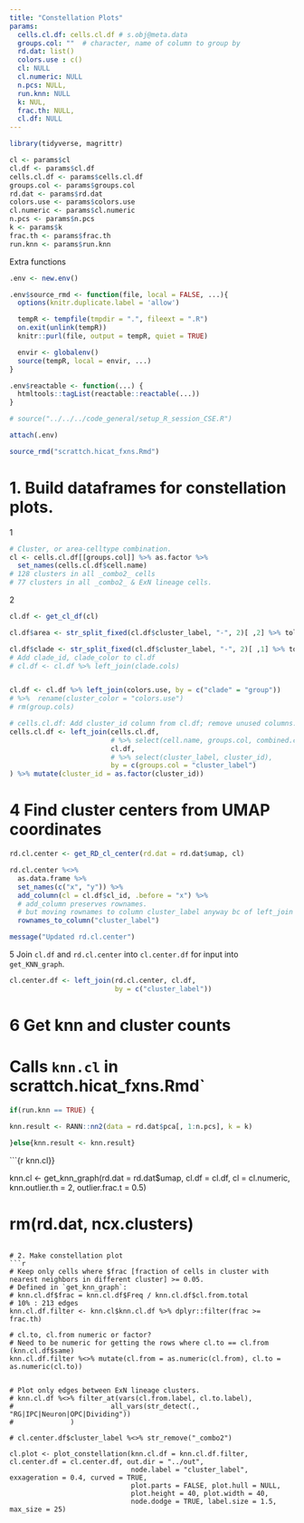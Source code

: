 ```yaml
---
title: "Constellation Plots" 
params:
  cells.cl.df: cells.cl.df # s.obj@meta.data
  groups.col: ""  # character, name of column to group by
  rd.dat: list()
  colors.use : c()
  cl: NULL
  cl.numeric: NULL
  n.pcs: NULL,
  run.knn: NULL
  k: NUL,
  frac.th: NULL,
  cl.df: NULL
---
```


```r
library(tidyverse, magrittr)

cl <- params$cl
cl.df <- params$cl.df
cells.cl.df <- params$cells.cl.df
groups.col <- params$groups.col
rd.dat <- params$rd.dat
colors.use <- params$colors.use
cl.numeric <- params$cl.numeric
n.pcs <- params$n.pcs
k <- params$k
frac.th <- params$frac.th
run.knn <- params$run.knn
```

Extra functions
```r
.env <- new.env()

.env$source_rmd <- function(file, local = FALSE, ...){
  options(knitr.duplicate.label = 'allow')

  tempR <- tempfile(tmpdir = ".", fileext = ".R")
  on.exit(unlink(tempR))
  knitr::purl(file, output = tempR, quiet = TRUE)

  envir <- globalenv()
  source(tempR, local = envir, ...)
}

.env$reactable <- function(...) {
  htmltools::tagList(reactable::reactable(...))
}

# source("../../../code_general/setup_R_session_CSE.R")

attach(.env)

source_rmd("scrattch.hicat_fxns.Rmd")
```

# 1. Build dataframes for constellation plots.

1
```r

# Cluster, or area-celltype combination.
cl <- cells.cl.df[[groups.col]] %>% as.factor %>% 
  set_names(cells.cl.df$cell.name)
# 128 clusters in all _combo2_ cells
# 77 clusters in all _combo2_ & ExN lineage cells.
```

2
```r

cl.df <- get_cl_df(cl)

cl.df$area <- str_split_fixed(cl.df$cluster_label, "-", 2)[ ,2] %>% tolower 

cl.df$clade <- str_split_fixed(cl.df$cluster_label, "-", 2)[ ,1] %>% tolower 
# Add clade_id, clade_color to cl.df
# cl.df <- cl.df %>% left_join(clade.cols)


cl.df <- cl.df %>% left_join(colors.use, by = c("clade" = "group")) 
# %>%  rename(cluster_color = "colors.use")
# rm(group.cols)

# cells.cl.df: Add cluster_id column from cl.df; remove unused columns. 
cells.cl.df <- left_join(cells.cl.df,
                         # %>% select(cell.name, groups.col, combined.cluster.2),
                         cl.df,
                         # %>% select(cluster_label, cluster_id), 
                         by = c(groups.col = "cluster_label")
) %>% mutate(cluster_id = as.factor(cluster_id))
```

# 4 Find cluster centers from UMAP coordinates
```r

rd.cl.center <- get_RD_cl_center(rd.dat = rd.dat$umap, cl) 

rd.cl.center %<>% 
  as.data.frame %>% 
  set_names(c("x", "y")) %>%
  add_column(cl = cl.df$cl_id, .before = "x") %>%
  # add_column preserves rownames.
  # but moving rownames to column cluster_label anyway bc of left_join below.
  rownames_to_column("cluster_label")

message("Updated rd.cl.center")
```

5 Join `cl.df` and `rd.cl.center` into `cl.center.df` for input into `get_KNN_graph`.
```r
cl.center.df <- left_join(rd.cl.center, cl.df,
                          by = c("cluster_label")) 
```

# 6 Get knn and cluster counts
# Calls `knn.cl` in scrattch.hicat_fxns.Rmd`
```r
if(run.knn == TRUE) {

knn.result <- RANN::nn2(data = rd.dat$pca[, 1:n.pcs], k = k)

}else{knn.result <- knn.result}
```


```{r knn.cl}}

knn.cl <- get_knn_graph(rd.dat = rd.dat$umap, 
                        cl.df =  cl.df, 
                        cl = cl.numeric, 
                        knn.outlier.th = 2, outlier.frac.t = 0.5)

# rm(rd.dat, ncx.clusters)
```

# 2. Make constellation plot
```r
# Keep only cells where $frac [fraction of cells in cluster with nearest neighbors in different cluster] >= 0.05.
# Defined in `get_knn_graph`: 
# knn.cl.df$frac = knn.cl.df$Freq / knn.cl.df$cl.from.total
# 10% : 213 edges
knn.cl.df.filter <- knn.cl$knn.cl.df %>% dplyr::filter(frac >= frac.th)

# cl.to, cl.from numeric or factor?
# Need to be numeric for getting the rows where cl.to == cl.from (knn.cl.df$same)
knn.cl.df.filter %<>% mutate(cl.from = as.numeric(cl.from), cl.to = as.numeric(cl.to))


# Plot only edges between ExN lineage clusters.
# knn.cl.df %<>% filter_at(vars(cl.from.label, cl.to.label), 
#                        all_vars(str_detect(., "RG|IPC|Neuron|OPC|Dividing"))
#              )

# cl.center.df$cluster_label %<>% str_remove("_combo2")

cl.plot <- plot_constellation(knn.cl.df = knn.cl.df.filter, cl.center.df = cl.center.df, out.dir = "../out",
                              node.label = "cluster_label", exxageration = 0.4, curved = TRUE, 
                              plot.parts = FALSE, plot.hull = NULL, 
                              plot.height = 40, plot.width = 40,
                              node.dodge = TRUE, label.size = 1.5, max_size = 25)

```
